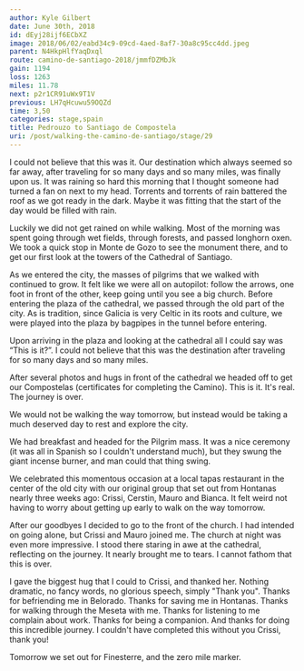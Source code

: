 ```yaml
---
author: Kyle Gilbert
date: June 30th, 2018
id: dEyj28ijf6ECbXZ
image: 2018/06/02/eabd34c9-09cd-4aed-8af7-30a8c95cc4dd.jpeg
parent: N4HkpHlfYaqDxql
route: camino-de-santiago-2018/jmmfDZMbJk
gain: 1194
loss: 1263
miles: 11.78
next: p2r1CR91uWx9T1V
previous: LH7qHcuwu59OQZd
time: 3,50
categories: stage,spain
title: Pedrouzo to Santiago de Compostela
uri: /post/walking-the-camino-de-santiago/stage/29
---
```


<Stats />

<Route />

I could not believe that this was it. Our destination which always seemed so
far away, after traveling for so many days and so many miles, was finally upon
us. It was raining so hard this morning that I thought someone had turned a fan
on next to my head. Torrents and torrents of rain battered the roof as we got
ready in the dark.  Maybe it was fitting that the start of the day would be
filled with rain.

Luckily we did not get rained on while walking. Most of the morning was spent
going through wet fields, through forests, and passed longhorn oxen. We took a
quick stop in Monte de Gozo to see the monument there, and to get our first
look at the towers of the Cathedral of Santiago.

As we entered the city, the masses of pilgrims that we walked with continued
to grow. It felt like we were all on autopilot: follow the arrows, one foot in
front of the other, keep going until you see a big church. Before entering the
plaza of the cathedral, we passed through the old part of the city. As is
tradition, since Galicia is very Celtic in its roots and culture, we were played
into the plaza by bagpipes in the tunnel before entering.

Upon arriving in the plaza and looking at the cathedral all I could say was
“This is it?”. I could not believe that this was the destination after
traveling for so many days and so many miles.

After several photos and hugs in front of the cathedral we headed off to get
our Compostelas (certificates for completing the Camino). This is it. It's real.
The journey is over.

We would not be walking the way tomorrow, but instead would be taking a much
deserved day to rest and explore the city.

We had breakfast and headed for the Pilgrim mass. It was a nice ceremony (it was
all in Spanish so I couldn't understand much), but they swung the giant
incense burner, and man could that thing swing.

We celebrated this momentous occasion at a local tapas restaurant in the center
of the old city with our original group that set out from Hontanas nearly three
weeks ago: Crissi, Cerstin, Mauro and Bianca. It felt weird not having to worry
about getting up early to walk on the way tomorrow.

After our goodbyes I decided to go to the front of the church.  I had intended
on going alone, but Crissi and Mauro joined me. The church at night was even
more impressive. I stood there staring in awe at the cathedral, reflecting on
the journey. It nearly brought me to tears. I cannot fathom that this is over.

I gave the biggest hug that I could to Crissi, and thanked her. Nothing
dramatic, no fancy words, no glorious speech, simply "Thank you". Thanks for
befriending me in Belorado. Thanks for saving me in Hontanas. Thanks for walking
through the Meseta with me. Thanks for listening to me complain about work.
Thanks for being a companion. And thanks for doing this incredible journey. I
couldn't have completed this without you Crissi, thank you!

Tomorrow we set out for Finesterre, and the zero mile marker.

